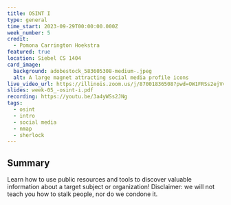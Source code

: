 ```yaml
---
title: OSINT I
type: general
time_start: 2023-09-29T00:00:00.000Z
week_number: 5
credit:
  - Pomona Carrington Hoekstra
featured: true
location: Siebel CS 1404
card_image:
  background: adobestock_583605308-medium-.jpeg
  alt: A large magnet attracting social media profile icons
live_video_url: https://illinois.zoom.us/j/87001836508?pwd=OW1FRSs2ejVvd1hNUFUxRmQraE1zUT09
slides: week-05_-osint-i.pdf
recording: https://youtu.be/3a4yWSs2JNg
tags:
  - osint
  - intro
  - social media
  - nmap
  - sherlock
---
```

## Summary

Learn how to use public resources and tools to discover valuable information about a target subject or organization! Disclaimer: we will not teach you how to stalk people, nor do we condone it.